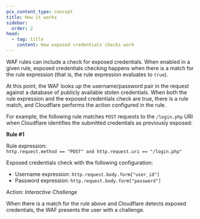 ```yaml
---
pcx_content_type: concept
title: How it works
sidebar:
  order: 2
head:
  - tag: title
    content: How exposed credentials checks work
---
```



<Render file="leaked-credentials-recommend-detection" />

WAF rules can include a check for exposed credentials. When enabled in a given rule, exposed credentials checking happens when there is a match for the rule expression (that is, the rule expression evaluates to `true`).

At this point, the WAF looks up the username/password pair in the request against a database of publicly available stolen credentials. When both the rule expression and the exposed credentials check are true, there is a rule match, and Cloudflare performs the action configured in the rule.

For example, the following rule matches `POST` requests to the `/login.php` URI when Cloudflare identifies the submitted credentials as previously exposed:

<Example>

**Rule #1**

Rule expression:<br/>
`http.request.method == "POST" and http.request.uri == "/login.php"`

Exposed credentials check with the following configuration:

- Username expression: `http.request.body.form["user_id"]`
- Password expression: `http.request.body.form["password"]`

Action: _Interactive Challenge_

</Example>

When there is a match for the rule above and Cloudflare detects exposed credentials, the WAF presents the user with a challenge.

